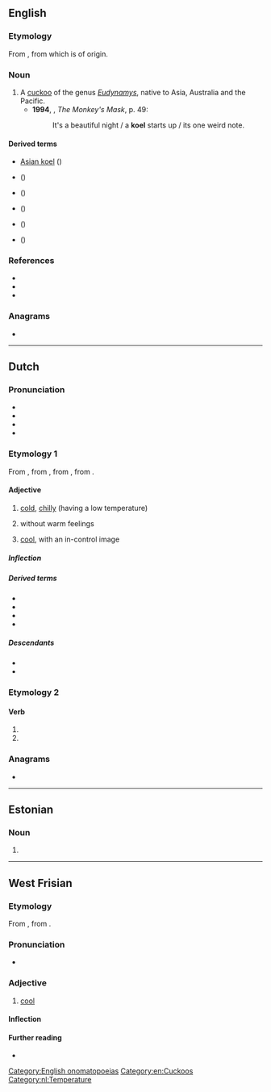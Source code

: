 {{also|köl|-köl}}
==English==
{{wikipedia}}

===Etymology===
From {{bor|en|hi|कोयल}}, from {{der|en|sa|कोकिल}} which is of {{onom|en|nocap=1}} origin.

===Noun===
{{en-noun}}

# A [[cuckoo]] of the genus ''[[Eudynamys]]'', native to Asia, Australia and the Pacific.
#*'''1994''', {{w|Dorothy Porter}}, ''The Monkey's Mask'', p. 49:
#*:It's a beautiful night / a '''koel''' starts up / its one weird note.

====Derived terms====
* [[Asian koel]] (''{{l|mul|Eudynamys scolopaceus}}'')
* {{vern|Australian koel}} ({{taxlink|Eudynamys (orientalis) cyanocephalus|subspecies|ver=190306}})
* {{vern|black-billed koel}} (''{{l|mul|Eudynamys melanorhynchus}}'')
* {{vern|eastern koel}} (''{{l|mul|Eudynamys orientalis}}'')
* {{vern|Pacific koel}} (''{{l|mul|Eudynamys orientalis}}'')
* {{vern|western koel}} (''{{l|mul|Eudynamys scolopaceus}}'')

===References===
*{{R:Lexico}}
*{{R:TheFreeDictionary}}
*{{R:Merriam Webster Online}}

===Anagrams===
* {{anagrams|en|a=eklo|Elko|Kole|loke}}

[[Category:English onomatopoeias]]
[[Category:en:Cuckoos]]

----

==Dutch==

===Pronunciation===
* {{IPA|nl|/kul/}}
* {{rhymes|nl|ul}}
* {{audio|nl|Nl-koel.ogg|Audio}}
* {{homophones|nl|cool}}

===Etymology 1===
{{root|nl|ine-pro|*gel-}}
From {{inh|nl|dum|coel}}, from {{inh|nl|odt|*kuol}}, from {{inh|nl|gmw-pro|*kōl(ī)}}, from {{inh|nl|gem-pro|*kōlaz}}.

====Adjective====
{{nl-adj}}

# {{lb|nl|literally}} [[cold]], [[chilly]] (having a low temperature)
# {{lb|nl|figuratively}} without warm feelings
# {{lb|nl|figuratively}} [[cool]], with an in-control image

=====Inflection=====
{{nl-decl-adj}}

=====Derived terms=====
* {{l|nl|koelen}}
* {{l|nl|koelte}}
* {{l|nl|koeltjes}}
* {{l|nl|koele kikker}}

=====Descendants=====
* {{desc|brc|kulu}}
* {{desc|dcr|koel}}

===Etymology 2===
{{nonlemma}}

====Verb====
{{head|nl|verb form}}

# {{nl-verb form of|p=1|n=sg|t=pres|m=ind|koelen}}
# {{nl-verb form of|m=imp|koelen}}

===Anagrams===
* {{l|nl|loke}}

[[Category:nl:Temperature]]

----

==Estonian==

===Noun===
{{head|et|noun form}}

# {{noun form of|et|kude||ade|s}}

----

==West Frisian==

===Etymology===
From {{inh|fy|ofs|*kōl}}, from {{inh|fy|gmw-pro|*kōl(ī)}}.

===Pronunciation===
* {{IPA|fy|/kuə̯l/}}

===Adjective===
{{head|fy|adjective}}

# [[cool]]

====Inflection====
{{fy-infl-adj}}

====Further reading====
* {{R:WFT|52169}}
